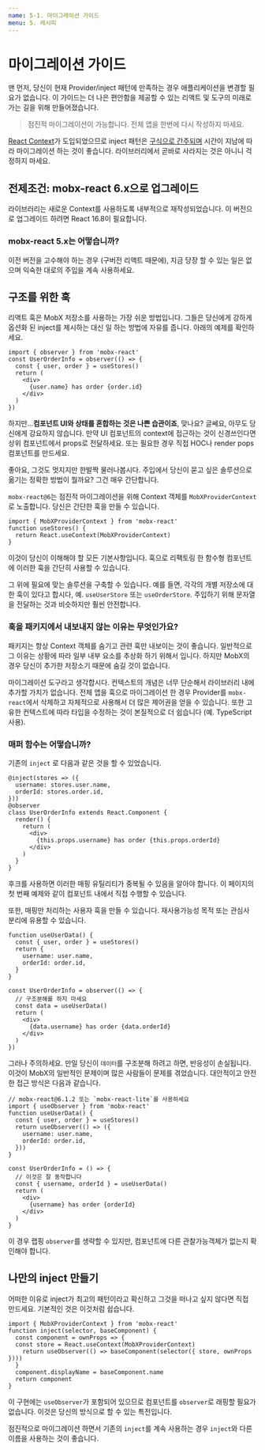 ```yaml
---
name: 5-1. 마이그레이션 가이드
menu: 5. 레시피
---
```


# 마이그레이션 가이드

맨 먼저, 당신이 현재 Provider/inject 패턴에 만족하는 경우 애플리케이션을 변경할 필요가 없습니다. 이 가이드는 더 나은 편안함을 제공할 수 있는 리액트 및 도구의 미래로 가는 길을 위해 만들어졌습니다.

> 점진적 마이그레이션이 가능합니다. 전체 앱을 한번에 다시 작성하지 마세요.

[React Context](/recipes-context)가 도입되었으므로 inject 패턴은 [구식으로 간주되며](/recipes-inject) 시간이 지남에 따라 마이그레이션 하는 것이 좋습니다. 라이브러리에서 곧바로 사라지는 것은 아니니 걱정하지 마세요.

## **전제조건**: mobx-react 6.x으로 업그레이드

라이브러리는 새로운 Context를 사용하도록 내부적으로 재작성되었습니다. 이 버전으로 업그레이드 하려면 React 16.8이 필요합니다.

### mobx-react 5.x는 어떻습니까?

이전 버전을 고수해야 하는 경우 (구버전 리액트 때문에), 지금 당장 할 수 있는 일은 없으며 익숙한 대로의 주입을 계속 사용하세요.

## 구조를 위한 훅

리액트 훅은 MobX 저장소를 사용하는 가장 쉬운 방법입니다. 그들은 당신에게 강하게 옵션화 된 inject를 제시하는 대신 일 하는 방법에 자유를 줍니다. 아래의 예제를 확인하세요.

```tsx
import { observer } from 'mobx-react'
const UserOrderInfo = observer(() => {
  const { user, order } = useStores()
  return (
    <div>
      {user.name} has order {order.id}
    </div>
  )
})
```

하지만...**컴포넌트 UI와 상태를 혼합하는 것은 나쁜 습관이죠**, 맞나요? 글쎄요, 아무도 당신에게 강요하지 않습니다. 만약 UI 컴포넌트의 context에 접근하는 것이 신경쓰인다면 상위 컴포넌트에서 props로 전달하세요. 또는 필요한 경우 직접 HOC나 render pops 컴포넌트를 만드세요.

좋아요, 그것도 멋지지만 한발짝 물러나봅시다. 주입에서 당신이 묻고 싶은 솔루션으로 옮기는 정확한 방법이 뭘까요? 그건 매우 간단합니다.

`mobx-react@6`는 점진적 마이그레이션을 위해 Context 객체를 `MobXProviderContext`로 노출합니다. 당신은 간단한 훅을 만들 수 있습니다.

```tsx
import { MobXProviderContext } from 'mobx-react'
function useStores() {
  return React.useContext(MobXProviderContext)
}
```

이것이 당신이 이해해야 할 모든 기본사항입니다. 훅으로 리팩토링 한 함수형 컴포넌트에 이러한 훅을 간단히 사용할 수 있습니다.

그 위에 필요에 맞는 솔루션을 구축할 수 있습니다. 예를 들면, 각각의 개별 저장소에 대한 훅이 있다고 합시다, 예. `useUserStore` 또는 `useOrderStore`. 주입하기 위해 문자열을 전달하는 것과 비슷하지만 훨씬 안전합니다.

### 훅을 패키지에서 내보내지 않는 이유는 무엇인가요?

패키지는 항상 Context 객체를 숨기고 관련 훅만 내보이는 것이 좋습니다. 일반적으로 그 이유는 상황에 따라 일부 내부 요소를 추상화 하기 위해서 입니다. 하지만 MobX의 경우 당신이 추가한 저장소기 때문에 숨길 것이 없습니다.

마이그레이션 도구라고 생각합시다. 컨텍스트의 개념은 너무 단순해서 라이브러리 내에 추가할 가치가 없습니다. 전체 앱을 훅으로 마이그레이션 한 경우 Provider를 `mobx-react`에서 삭제하고 자체적으로 사용해서 더 많은 제어권을 얻을 수 있습니다. 또한 고유한 컨텍스트에 따라 타입을 수정하는 것이 본질적으로 더 쉽습니다 (예. TypeScript 사용).

### 매퍼 함수는 어떻습니까?

기존의 `inject` 로 다음과 같은 것을 할 수 있었습니다.

```tsx
@inject(stores => ({
  username: stores.user.name,
  orderId: stores.order.id,
}))
@observer
class UserOrderInfo extends React.Component {
  render() {
    return (
      <div>
        {this.props.username} has order {this.props.orderId}
      </div>
    )
  }
}
```

후크를 사용하면 이러한 매핑 유틸리티가 중복될 수 있음을 알아야 합니다. 이 페이지의 첫 번째 예제와 같이 컴포넌트 내에서 직접 수행할 수 있습니다.

또한, 매핑만 처리하는 사용자 훅을 만들 수 있습니다. 재사용가능성 목적 또는 관심사 분리에 유용할 수 있습니다.

```tsx
function useUserData() {
  const { user, order } = useStores()
  return {
    username: user.name,
    orderId: order.id,
  }
}

const UserOrderInfo = observer(() => {
  // 구조분해를 하지 마세요
  const data = useUserData()
  return (
    <div>
      {data.username} has order {data.orderId}
    </div>
  )
})
```

그러나 주의하세요. 만일 당신이 `데이터`를 구조분해 하려고 하면, 반응성이 손실됩니다. 이것이 MobX의 일반적인 문제이며 많은 사람들이 문제를 겪었습니다. 대안적이고 안전한 접근 방식은 다음과 같습니다.

```tsx
// mobx-react@6.1.2 또는 `mobx-react-lite`를 사용하세요
import { useObserver } from 'mobx-react'
function useUserData() {
  const { user, order } = useStores()
  return useObserver(() => ({
    username: user.name,
    orderId: order.id,
  }))
}

const UserOrderInfo = () => {
  // 이것은 잘 동작합니다
  const { username, orderId } = useUserData()
  return (
    <div>
      {username} has order {orderId}
    </div>
  )
}
```

이 경우 랩핑 `observer`를 생략할 수 있지만, 컴포넌트에 다른 관찰가능객체가 없는지 확인해야 합니다.

## 나만의 inject 만들기

어떠한 이유로 inject가 최고의 패턴이라고 확신하고 그것을 떠나고 싶지 않다면 직접 만드세요. 기본적인 것은 이것처럼 쉽습니다.

```tsx
import { MobXProviderContext } from 'mobx-react'
function inject(selector, baseComponent) {
  const component = ownProps => {
  const store = React.useContext(MobXProviderContext)
    return useObserver(() => baseComponent(selector({ store, ownProps })))
  }
  component.displayName = baseComponent.name
  return component
}
```

이 구현에는 `useObserver`가 포함되어 있으므로 컴포넌트를 `observer`로 래핑할 필요가 없습니다. 이것은 당신의 방식으로 할 수 있는 특전입니다.

점진적으로 마이그레이션 하면서 기존의 `inject`를 계속 사용하는 경우 `inject`와 다른 이름을 사용하는 것이 좋습니다.
